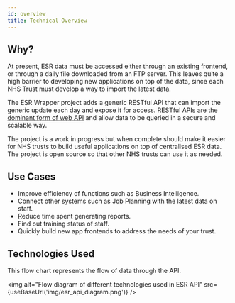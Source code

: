 ```yaml
---
id: overview
title: Technical Overview
---
```



## Why?

At present, ESR data must be accessed either through an existing frontend, or through a daily file downloaded from an FTP server. This leaves quite a high barrier to developing new applications on top of the data, since each NHS Trust must develop a way to import the latest data.

The ESR Wrapper project adds a generic RESTful API that can import the generic update each day and expose it for access. RESTful APIs are the [dominant form of web API](https://www.programmableweb.com/api-research) and allow data to be queried in a secure and scalable way.

The project is a work in progress but when complete should make it easier for NHS trusts to build useful applications on top of centralised ESR data. The project is open source so that other NHS trusts can use it as needed.

## Use Cases

- Improve efficiency of functions such as Business Intelligence.
- Connect other systems such as Job Planning with the latest data on staff.
- Reduce time spent generating reports.
- Find out training status of staff.
- Quickly build new app frontends to address the needs of your trust.

## Technologies Used

This flow chart represents the flow of data through the API.

<img alt="Flow diagram of different technologies used in ESR API" src={useBaseUrl('img/esr_api_diagram.png')} />

